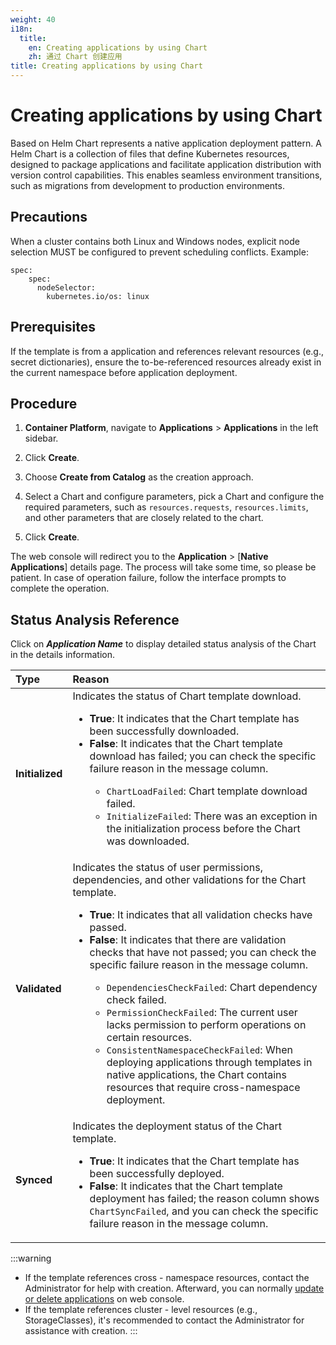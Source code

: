 ```yaml
---
weight: 40
i18n:
  title:
    en: Creating applications by using Chart
    zh: 通过 Chart 创建应用
title: Creating applications by using Chart
---
```


# Creating applications by using Chart

Based on Helm Chart represents a native application deployment pattern. A Helm Chart is a collection of files that define Kubernetes resources, designed to package applications and facilitate application distribution with version control capabilities. This enables seamless environment transitions, such as migrations from development to production environments.

## Precautions

When a cluster contains both Linux and Windows nodes, explicit node selection MUST be configured to prevent scheduling conflicts. Example:

```
spec:
    spec:
      nodeSelector:
        kubernetes.io/os: linux
```

## Prerequisites
If the template is from a application and references relevant resources (e.g., secret dictionaries), ensure the to-be-referenced resources already exist in the current namespace before application deployment.

## Procedure

1. **Container Platform**, navigate to **Applications** > **Applications** in the left sidebar. 

2. Click **Create**.

3. Choose **Create from Catalog** as the creation approach.  

4. Select a Chart and configure parameters, pick a Chart and configure the required parameters, such as `resources.requests`, `resources.limits`, and other parameters that are closely related to the chart.

5. Click **Create**. 

The web console will redirect you to the **Application** > [**Native Applications**] details page. The process will take some time, so please be patient. In case of operation failure, follow the interface prompts to complete the operation.

## Status Analysis Reference

Click on ***Application Name*** to display detailed status analysis of the Chart in the details information.

| **Type** | **Reason** |
|:--------------------------|:--------------------------|
| **Initialized** | Indicates the status of Chart template download. <ul><li>**True**: It indicates that the Chart template has been successfully downloaded.</li><li>**False**: It indicates that the Chart template download has failed; you can check the specific failure reason in the message column.</li><ul><li>`ChartLoadFailed`: Chart template download failed.</li><li>`InitializeFailed`: There was an exception in the initialization process before the Chart was downloaded.</li></ul></ul>|
| **Validated**   | Indicates the status of user permissions, dependencies, and other validations for the Chart template. <ul><li>**True**: It indicates that all validation checks have passed.</li><li>**False**: It indicates that there are validation checks that have not passed; you can check the specific failure reason in the message column.</li><ul><li>`DependenciesCheckFailed`: Chart dependency check failed.</li><li>`PermissionCheckFailed`: The current user lacks permission to perform operations on certain resources.</li><li>`ConsistentNamespaceCheckFailed`: When deploying applications through templates in native applications, the Chart contains resources that require cross-namespace deployment.</li></ul></ul> |
| **Synced**      | Indicates the deployment status of the Chart template. <ul><li>**True**: It indicates that the Chart template has been successfully deployed.</li><li>**False**: It indicates that the Chart template deployment has failed; the reason column shows `ChartSyncFailed`, and you can check the specific failure reason in the message column.</li></ul> |

:::warning
- If the template references cross - namespace resources, contact the Administrator for help with creation. Afterward, you can normally [update or delete applications](../application_operation/chart_upgrade.mdx) on web console.
- If the template references cluster - level resources (e.g., StorageClasses), it's recommended to contact the Administrator for assistance with creation.
:::